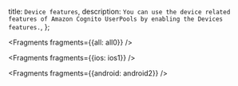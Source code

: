   title: `Device features`,
  description: `You can use the device related features of Amazon Cognito UserPools by enabling the Devices features.`,
};


<Fragments fragments={{all: all0}} />


<Fragments fragments={{ios: ios1}} />


<Fragments fragments={{android: android2}} />